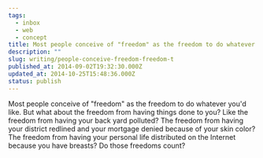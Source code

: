 ```yaml
---
tags:
  - inbox
  - web
  - concept
title: Most people conceive of "freedom" as the freedom to do whatever you'd like. But what about the freedom from having things done t
description: ""
slug: writing/people-conceive-freedom-freedom-t
published_at: 2014-09-02T19:32:30.000Z
updated_at: 2014-10-25T15:48:36.000Z
status: publish
---
```

Most people conceive of "freedom" as the freedom to do whatever you'd like. But what about the freedom from having things done to you? Like the freedom from having your back yard polluted? The freedom from having your district redlined and your mortgage denied because of your skin color? The freedom from having your personal life distributed on the Internet because you have breasts? Do those freedoms count?
